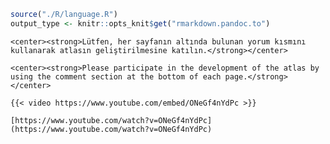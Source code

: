 ```r

source("./R/language.R")
output_type <- knitr::opts_knit$get("rmarkdown.pandoc.to")

```

```asis
<center><strong>Lütfen, her sayfanın altında bulunan yorum kısmını kullanarak atlasın geliştirilmesine katılın.</strong></center>
```


```asis
<center><strong>Please participate in the development of the atlas by using the comment section at the bottom of each page.</strong></center>

```


```asis

{{< video https://www.youtube.com/embed/ONeGf4nYdPc >}}

```

```asis

[https://www.youtube.com/watch?v=ONeGf4nYdPc](https://www.youtube.com/watch?v=ONeGf4nYdPc)

```

